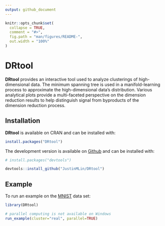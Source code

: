```yaml
---
output: github_document
---
```


<!-- README.md is generated from README.Rmd. Please edit that file -->

```r
knitr::opts_chunk$set(
  collapse = TRUE,
  comment = "#>",
  fig.path = "man/figures/README-",
  out.width = "100%"
)
```

# DRtool

<!-- badges: start -->
<!-- badges: end -->

**DRtool** provides an interactive tool used to analyze clusterings of high-dimensional
data. The minimum spanning tree is used in a manifold-learning process to approximate
the high-dimensional data's distribution. Various analytical plots provide a
multi-faceted perspective on the dimension reduction results to help distinguish
signal from byproducts of the dimension reduction process.

## Installation

**DRtool** is available on CRAN and can be installed with:
```r
install.packages("DRtool")
```

The development version is available on [Github](https://github.com/JustinMLin/DRtool)
and can be installed with:
``` r
# install.packages("devtools")

devtools::install_github("JustinMLin/DRtool")
```

## Example

To run an example on the [MNIST](https://en.wikipedia.org/wiki/MNIST_database) data set:

```r
library(DRtool)

# parallel computing is not available on Windows
run_example(cluster="real", parallel=TRUE)
```
